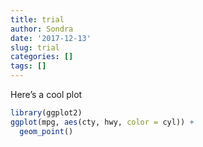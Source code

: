 ```yaml
---
title: trial
author: Sondra
date: '2017-12-13'
slug: trial
categories: []
tags: []
---
```


Here's a cool plot

```r
library(ggplot2)
ggplot(mpg, aes(cty, hwy, color = cyl)) +
  geom_point()
```

